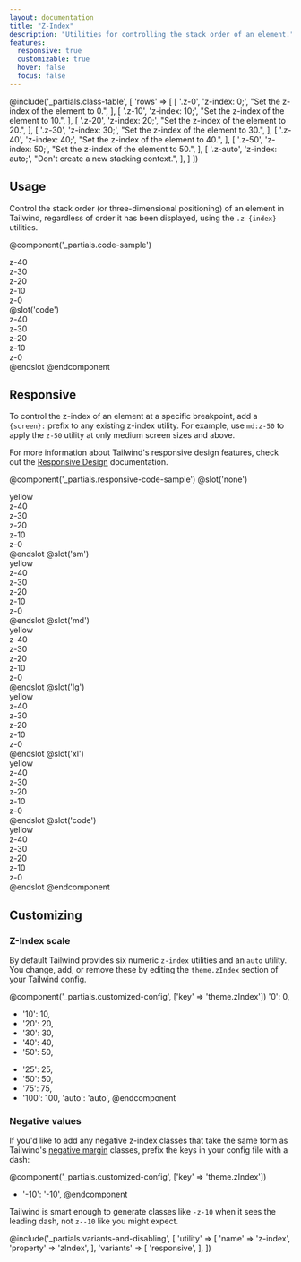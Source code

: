 ```yaml
---
layout: documentation
title: "Z-Index"
description: "Utilities for controlling the stack order of an element."
features:
  responsive: true
  customizable: true
  hover: false
  focus: false
---
```


@include('_partials.class-table', [
  'rows' => [
    [
      '.z-0',
      'z-index: 0;',
      "Set the z-index of the element to 0.",
    ],
    [
      '.z-10',
      'z-index: 10;',
      "Set the z-index of the element to 10.",
    ],
    [
      '.z-20',
      'z-index: 20;',
      "Set the z-index of the element to 20.",
    ],
    [
      '.z-30',
      'z-index: 30;',
      "Set the z-index of the element to 30.",
    ],
    [
      '.z-40',
      'z-index: 40;',
      "Set the z-index of the element to 40.",
    ],
    [
      '.z-50',
      'z-index: 50;',
      "Set the z-index of the element to 50.",
    ],
    [
      '.z-auto',
      'z-index: auto;',
      "Don't create a new stacking context.",
    ],
  ]
])

## Usage

Control the stack order (or three-dimensional positioning) of an element in Tailwind, regardless of order it has been displayed, using the `.z-{index}` utilities.

@component('_partials.code-sample')
<div className="relative h-32 text-center">
  <div className="z-40 absolute w-24 h-24 ml-0 mt-0 bg-gray-400 flex justify-center items-center">z-40</div>
  <div className="z-30 absolute w-24 h-24 ml-2 mt-2 bg-gray-500 flex justify-center items-center">z-30</div>
  <div className="z-20 absolute w-24 h-24 ml-4 mt-4 bg-gray-600 flex justify-center items-center">z-20</div>
  <div className="z-10 absolute w-24 h-24 ml-6 mt-6 bg-gray-700 flex justify-center items-center">z-10</div>
  <div className="z-0 absolute w-24 h-24 ml-8 mt-8 bg-gray-800 flex justify-center items-center">z-0</div>
</div>
@slot('code')
<div className="z-40 ml-0 mt-0 bg-gray-400">z-40</div>
<div className="z-30 ml-2 mt-2 bg-gray-500">z-30</div>
<div className="z-20 ml-4 mt-4 bg-gray-600">z-20</div>
<div className="z-10 ml-6 mt-6 bg-gray-700">z-10</div>
<div className="z-0 ml-8 mt-8 bg-gray-800">z-0</div>
@endslot
@endcomponent

## Responsive

To control the z-index of an element at a specific breakpoint, add a `{screen}:` prefix to any existing z-index utility. For example, use `md:z-50` to apply the `z-50` utility at only medium screen sizes and above.

For more information about Tailwind's responsive design features, check out the [Responsive Design](/docs/responsive-design) documentation.

@component('_partials.responsive-code-sample')
@slot('none')
<div className="relative w-full h-32 text-center">
  <div className="z-0 absolute w-full h-12 mt-12 bg-yellow-400 flex justify-center items-center">yellow</div>
  <div className="z-40 absolute w-24 h-24 ml-4 mt-0 bg-gray-400 flex justify-center items-center">z-40</div>
  <div className="z-30 absolute w-24 h-24 ml-6 mt-2 bg-gray-500 flex justify-center items-center">z-30</div>
  <div className="z-20 absolute w-24 h-24 ml-8 mt-4 bg-gray-600 flex justify-center items-center">z-20</div>
  <div className="z-10 absolute w-24 h-24 ml-10 mt-6 bg-gray-700 flex justify-center items-center">z-10</div>
  <div className="z-0 absolute w-24 h-24 ml-12 mt-8 bg-gray-800 flex justify-center items-center">z-0</div>
</div>
@endslot
@slot('sm')
<div className="relative h-32 text-center">
  <div className="z-10 absolute w-full h-12 mt-12 bg-yellow-400 flex justify-center items-center">yellow</div>
  <div className="z-40 absolute w-24 h-24 ml-4 mt-0 bg-gray-400 flex justify-center items-center">z-40</div>
  <div className="z-30 absolute w-24 h-24 ml-6 mt-2 bg-gray-500 flex justify-center items-center">z-30</div>
  <div className="z-20 absolute w-24 h-24 ml-8 mt-4 bg-gray-600 flex justify-center items-center">z-20</div>
  <div className="z-10 absolute w-24 h-24 ml-10 mt-6 bg-gray-700 flex justify-center items-center">z-10</div>
  <div className="z-0 absolute w-24 h-24 ml-12 mt-8 bg-gray-800 flex justify-center items-center">z-0</div>
</div>
@endslot
@slot('md')
<div className="relative h-32 text-center">
  <div className="z-20 absolute w-full h-12 mt-12 bg-yellow-400 flex justify-center items-center">yellow</div>
  <div className="z-40 absolute w-24 h-24 ml-4 mt-0 bg-gray-400 flex justify-center items-center">z-40</div>
  <div className="z-30 absolute w-24 h-24 ml-6 mt-2 bg-gray-500 flex justify-center items-center">z-30</div>
  <div className="z-20 absolute w-24 h-24 ml-8 mt-4 bg-gray-600 flex justify-center items-center">z-20</div>
  <div className="z-10 absolute w-24 h-24 ml-10 mt-6 bg-gray-700 flex justify-center items-center">z-10</div>
  <div className="z-0 absolute w-24 h-24 ml-12 mt-8 bg-gray-800 flex justify-center items-center">z-0</div>
</div>
@endslot
@slot('lg')
<div className="relative h-32 text-center">
  <div className="z-30 absolute w-full h-12 mt-12 bg-yellow-400 flex justify-center items-center">yellow</div>
  <div className="z-40 absolute w-24 h-24 ml-4 mt-0 bg-gray-400 flex justify-center items-center">z-40</div>
  <div className="z-30 absolute w-24 h-24 ml-6 mt-2 bg-gray-500 flex justify-center items-center">z-30</div>
  <div className="z-20 absolute w-24 h-24 ml-8 mt-4 bg-gray-600 flex justify-center items-center">z-20</div>
  <div className="z-10 absolute w-24 h-24 ml-10 mt-6 bg-gray-700 flex justify-center items-center">z-10</div>
  <div className="z-0 absolute w-24 h-24 ml-12 mt-8 bg-gray-800 flex justify-center items-center">z-0</div>
</div>
@endslot
@slot('xl')
<div className="relative h-32 text-center">
  <div className="z-40 absolute w-full h-12 mt-12 bg-yellow-400 flex justify-center items-center">yellow</div>
  <div className="z-40 absolute w-24 h-24 ml-4 mt-0 bg-gray-400 flex justify-center items-center">z-40</div>
  <div className="z-30 absolute w-24 h-24 ml-6 mt-2 bg-gray-500 flex justify-center items-center">z-30</div>
  <div className="z-20 absolute w-24 h-24 ml-8 mt-4 bg-gray-600 flex justify-center items-center">z-20</div>
  <div className="z-10 absolute w-24 h-24 ml-10 mt-6 bg-gray-700 flex justify-center items-center">z-10</div>
  <div className="z-0 absolute w-24 h-24 ml-12 mt-8 bg-gray-800 flex justify-center items-center">z-0</div>
</div>
@endslot
@slot('code')
<div className="none:z-0 sm:z-10 md:z-20 lg:z-30 xl:z-40 bg-yellow-400">yellow</div>
<div className="z-40 ml-4 mt-0 bg-gray-400">z-40</div>
<div className="z-30 ml-6 mt-2 bg-gray-500">z-30</div>
<div className="z-20 ml-8 mt-4 bg-gray-600">z-20</div>
<div className="z-10 ml-10 mt-6 bg-gray-700">z-10</div>
<div className="z-0 ml-12 mt-8 bg-gray-800">z-0</div>
@endslot
@endcomponent

## Customizing

### Z-Index scale

By default Tailwind provides six numeric `z-index` utilities and an `auto` utility. You change, add, or remove these by editing the `theme.zIndex` section of your Tailwind config.

@component('_partials.customized-config', ['key' => 'theme.zIndex'])
  '0': 0,
- '10': 10,
- '20': 20,
- '30': 30,
- '40': 40,
- '50': 50,
+ '25': 25,
+ '50': 50,
+ '75': 75,
+ '100': 100,
  'auto': 'auto',
@endcomponent

### Negative values

If you'd like to add any negative z-index classes that take the same form as Tailwind's [negative margin](/docs/margin#negative-margins) classes, prefix the keys in your config file with a dash:

@component('_partials.customized-config', ['key' => 'theme.zIndex'])
+ '-10': '-10',
@endcomponent

Tailwind is smart enough to generate classes like `-z-10` when it sees the leading dash, not `z--10` like you might expect.

@include('_partials.variants-and-disabling', [
    'utility' => [
        'name' => 'z-index',
        'property' => 'zIndex',
    ],
    'variants' => [
        'responsive',
    ],
])
